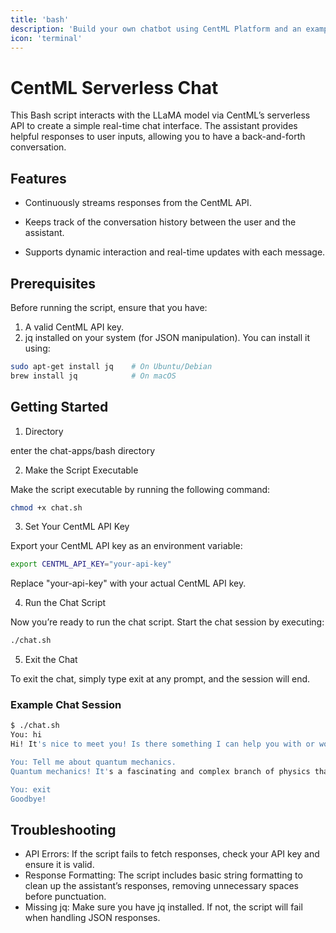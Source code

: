 ```yaml
---
title: 'bash'
description: 'Build your own chatbot using CentML Platform and an example from Codex'
icon: 'terminal'
---
```


# CentML Serverless Chat

This Bash script interacts with the LLaMA model via CentML’s serverless API to create a simple real-time chat interface. The assistant provides helpful responses to user inputs, allowing you to have a back-and-forth conversation.

## Features

- Continuously streams responses from the CentML API.

- Keeps track of the conversation history between the user and the assistant.

- Supports dynamic interaction and real-time updates with each message.

## Prerequisites

Before running the script, ensure that you have:

1.	A valid CentML API key.
2.	jq installed on your system (for JSON manipulation). You can install it using:

```bash
sudo apt-get install jq    # On Ubuntu/Debian
brew install jq            # On macOS
```


## Getting Started

1. Directory

enter the chat-apps/bash directory

2. Make the Script Executable

Make the script executable by running the following command:

```bash
chmod +x chat.sh
```

3. Set Your CentML API Key

Export your CentML API key as an environment variable:

```bash
export CENTML_API_KEY="your-api-key"
```

Replace "your-api-key" with your actual CentML API key.

4. Run the Chat Script

Now you’re ready to run the chat script. Start the chat session by executing:

```bash
./chat.sh
```

5. Exit the Chat

To exit the chat, simply type exit at any prompt, and the session will end.

### Example Chat Session

```bash
$ ./chat.sh
You: hi
Hi! It's nice to meet you! Is there something I can help you with or would you like to chat?

You: Tell me about quantum mechanics. 
Quantum mechanics! It's a fascinating and complex branch of physics that has revolutionized our understanding of the tiny world at the atomic and subatomic level. In fact, it's one of the most successful theories in the history of science.So, what is quantum mechanics? In simple terms, it's a set of mathematical equations that describe the behavior of matter and energy at the smallest scales. It's called "quantum" because it deals with the smallest units of matter and energy, which are

You: exit
Goodbye!
```

## Troubleshooting

- API Errors: If the script fails to fetch responses, check your API key and ensure it is valid.
- Response Formatting: The script includes basic string formatting to clean up the assistant’s responses, removing unnecessary spaces before punctuation.
- Missing jq: Make sure you have jq installed. If not, the script will fail when handling JSON responses.


